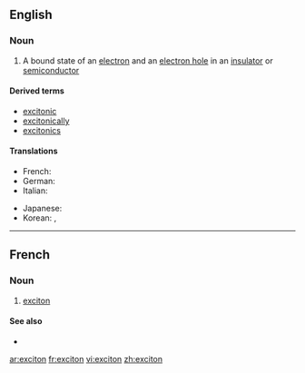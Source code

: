 ==English==

===Noun===
{{wikipedia}}
{{en-noun}}

# {{physics}} A bound state of an [[electron]] and an [[electron hole]] in an [[insulator]] or [[semiconductor]]

====Derived terms====
* [[excitonic]]
* [[excitonically]]
* [[excitonics]]

====Translations====
{{trans-top|bound state of electron and hole}}
* French: {{t+|fr|exciton|m}}
* German: {{t|de|Exziton|n}}
* Italian: {{t-|it|eccitone|m}}
{{trans-mid}}
* Japanese: {{t-|ja|励起子|tr=rēki-shi}}
* Korean: {{t|ko|여기자|tr=yeogija|sc=Hang}}, {{t|ko|엑시톤|tr=eksiton|sc=Hang}}
{{trans-bottom}}

----

==French==

===Noun===
{{fr-noun|m}}

# {{physics|lang=fr}} [[#English|exciton]]

====See also====
* {{pedialite|lang=fr}}

[[ar:exciton]]
[[fr:exciton]]
[[vi:exciton]]
[[zh:exciton]]